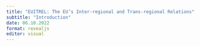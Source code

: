 ```yaml
---
title: "EUITREL: The EU’s Inter-regional and Trans-regional Relations"
subtitle: "Introduction"
date: 06.10.2022 
format: revealjs
editor: visual
---
```

